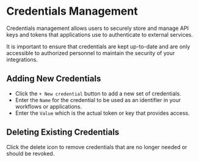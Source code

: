 # Credentials Management

Credentials management allows users to securely store and manage API keys and tokens that applications use to authenticate to external services.


<Callout type="info">
  It is important to ensure that credentials are kept up-to-date and are only accessible to authorized personnel to maintain the security of your integrations.
</Callout>

## Adding New Credentials

- Click the `+ New credential` button to add a new set of credentials.
- Enter the `Name` for the credential to be used as an identifier in your workflows or applications.
- Enter the `Value` which is the actual token or key that provides access.

## Deleting Existing Credentials
Click the delete icon to remove credentials that are no longer needed or should be revoked.




